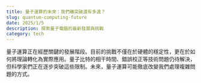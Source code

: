 ```yaml
---
title: 量子運算的未來：我們離突破還有多遠？
slug: quantum-computing-future
date: 2025/1/5
description: 探索量子電腦的最新發展與挑戰
category: tech
---
```


量子運算正在經歷關鍵的發展階段。目前的挑戰不僅在於硬體的穩定性，更在於如何將理論轉化為實際應用。量子比特的相干時間、錯誤校正等技術問題仍待解決，但科學家們正在逐步突破這些限制。未來，量子運算可能徹底改變我們處理複雜問題的方式。
